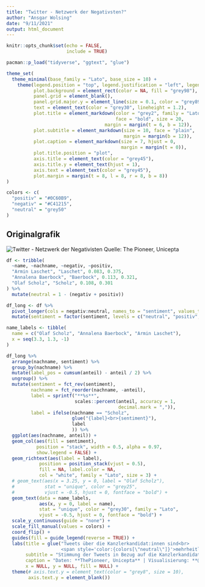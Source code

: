 ```yaml
---
title: "Twitter - Netzwerk der Negativsten?"
author: "Ansgar Wolsing"
date: "9/11/2021"
output: html_document
---
```


```r
knitr::opts_chunk$set(echo = FALSE,
                      include = TRUE)

pacman::p_load("tidyverse", "ggtext", "glue")

theme_set(
  theme_minimal(base_family = "Lato", base_size = 10) +
    theme(legend.position = "top", legend.justification = "left", legend.key.height = unit(2.5, "mm"),
          plot.background = element_rect(color = NA, fill = "grey98"),
          panel.grid = element_blank(),
          panel.grid.major.y = element_line(size = 0.1, color = "grey89"),
          text = element_text(color = "grey30", lineheight = 1.2),
          plot.title = element_markdown(color = "grey2", family = "Lato",
                                        face = "bold", size = 20,
                                    margin = margin(t = 6, b = 12)),
          plot.subtitle = element_markdown(size = 10, face = "plain", 
                                           margin = margin(b = 12)),
          plot.caption = element_markdown(size = 7, hjust = 0,
                                          margin = margin(t = 0)),
          plot.title.position = "plot",
          axis.title = element_text(color = "grey45"),
          axis.title.y = element_text(hjust = 1),
          axis.text = element_text(color = "grey45"),
          plot.margin = margin(t = 8, l = 8, r = 8, b = 8))
)

colors <- c(
  "positiv" = "#0C60B9",
  "negativ" = "#C41215",
  "neutral" = "grey50"
)


```

## Originalgrafik 

![Twitter - Netzwerk der Negativisten](input/twitter_netzwerk_negativisten.jpeg)
Quelle: The Pioneer, Unicepta

```r

df <- tribble(
  ~name, ~nachname, ~negativ, ~positiv,
  "Armin Laschet", "Laschet", 0.083, 0.375,
  "Annalena Baerbock", "Baerbock", 0.113, 0.321,
  "Olaf Scholz", "Scholz", 0.108, 0.301
) %>% 
  mutate(neutral = 1 - (negativ + positiv))

df_long <- df %>% 
  pivot_longer(cols = negativ:neutral, names_to = "sentiment", values_to = "anteil") %>% 
  mutate(sentiment = factor(sentiment, levels = c("neutral", "positiv", "negativ")))

```


```r

name_labels <- tibble(
  name = c("Olaf Scholz", "Annalena Baerbock", "Armin Laschet"),
  x = seq(3.3, 1.3, -1)
)

df_long %>% 
  arrange(nachname, sentiment) %>% 
  group_by(nachname) %>% 
  mutate(label_pos = cumsum(anteil) - anteil / 2) %>% 
  ungroup() %>% 
  mutate(sentiment = fct_rev(sentiment),
         nachname = fct_reorder(nachname, -anteil),
         label = sprintf("**%s**", 
                         scales::percent(anteil, accuracy = 1, 
                                         decimal.mark = ",")),
         label = ifelse(nachname == "Scholz", 
                        glue("{label}<br>{sentiment}"),
                        label
                        )) %>% 
  ggplot(aes(nachname, anteil)) +
  geom_col(aes(fill = sentiment), 
           position = "stack", width = 0.5, alpha = 0.97,
           show.legend = FALSE) +
  geom_richtext(aes(label = label), 
            position = position_stack(vjust = 0.5),
            fill = NA, label.color = NA,
            col = "white", family = "Lato", size = 3) +
  # geom_text(aes(x = 3.25, y = 0, label = "Olaf Scholz"),
  #           stat = "unique", color = "grey25",
  #           vjust = -0.5, hjust = 0, fontface = "bold") +
  geom_text(data = name_labels, 
            aes(x, y = 0, label = name),
            stat = "unique", color = "grey30", family = "Lato",
            vjust = -0.5, hjust = 0, fontface = "bold") +
  scale_y_continuous(guide = "none") +
  scale_fill_manual(values = colors) +
  coord_flip() +
  guides(fill = guide_legend(reverse = TRUE)) +
  labs(title = glue("Tweets über die Kanzlerkandidat:innen sind<br>
                    <span style='color:{colors[\"neutral\"]}'>mehrheitlich neutral</span>"),
       subtitle = "Stimmung der Tweets in Bezug auf die Kanzlerkandidat:innen in Prozent",
       caption = "Daten: **ThePioneer, Unicepta** | Visualisierung: **@_ansgar**",
       x = NULL, y = NULL, fill = NULL) +
  theme(# axis.text.y = element_text(color = "grey8", size = 10),
        axis.text.y = element_blank())

```

